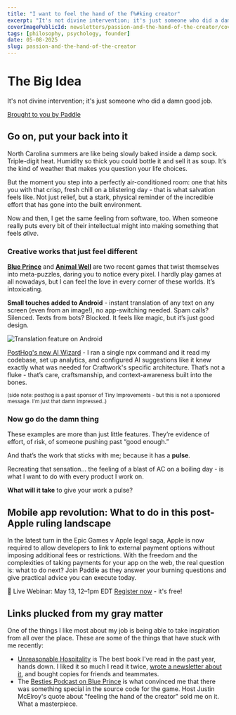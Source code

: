 ```yaml
---
title: "I want to feel the hand of the f%#king creator"
excerpt: "It's not divine intervention; it's just someone who did a damn good job."
coverImagePublicId: newsletters/passion-and-the-hand-of-the-creator/cover
tags: [philosophy, psychology, founder]
date: 05-08-2025
slug: passion-and-the-hand-of-the-creator
---
```


# The Big Idea

It's not divine intervention; it's just someone who did a damn good job.

<a href="https://www.paddle.com/events/webinars/web-revenue-labs-what-to-do-in-this-post-apple-ruling-landscape?utm_medium=website&utm_source=partner&utm_campaign=webinars_fy2025_q2_apples_app_store_ruling&utm_content=tiny-improvements" className="text-xs lg:text-xs xl:text-xs">
  Brought to you by Paddle
</a>

## Go on, put your back into it

North Carolina summers are like being slowly baked inside a damp sock. Triple-digit heat. Humidity so thick you could bottle it and sell it as soup. It’s the kind of weather that makes you question your life choices.

But the moment you step into a perfectly air-conditioned room: one that hits you with that crisp, fresh chill on a blistering day - that is what salvation feels like. Not just relief, but a stark, physical reminder of the incredible effort that has gone into the built environment.

Now and then, I get the same feeling from software, too. When someone really puts every bit of their intellectual might into making something that feels _alive_.


### Creative works that just feel different

**[Blue Prince](https://www.blueprincegame.com/)** and **[Animal Well](https://www.animalwell.net/)** are two recent games that twist themselves into meta-puzzles, daring you to notice every pixel. I hardly play games at all nowadays, but I can feel the love in every corner of these worlds. It’s intoxicating.

**Small touches added to Android** - instant translation of any text on any screen (even from an image!), no app-switching needed. Spam calls? Silenced. Texts from bots? Blocked. It feels like magic, but it’s just good design.

<Image
  publicId="newsletters/passion-and-the-hand-of-the-creator/google-translate"
  alt="Translation feature on Android"
  caption="Translation in-app is such a thoughtful feature."
/>

[PostHog's new AI Wizard](https://posthog.com/docs/getting-started/install?tab=wizard) - I ran a single npx command and it read my codebase, set up analytics, and configured AI suggestions like it knew exactly what was needed for Craftwork's specific architecture. That’s not a fluke - that’s care, craftsmanship, and context-awareness built into the bones.

<small clasName="text-xs italic text-gray-500">
(side note: posthog is a past sponsor of Tiny Improvements - but this is not a sponsored message. I'm just that damn impressed..)
</small>


### Now go do the damn thing

These examples are more than just little features. They’re evidence of effort, of risk, of someone pushing past “good enough.”

And that’s the work that sticks with me; because it has a **pulse**.

Recreating that sensation... the feeling of a blast of AC on a boiling day - is what I want to do with every product I work on.

**What will it take** to give your work a pulse?

## Mobile app revolution: What to do in this post-Apple ruling landscape

In the latest turn in the Epic Games v Apple legal saga, Apple is now required to allow developers to link to external payment options without imposing additional fees or restrictions. With the freedom and the complexities of taking payments for your app on the web, the real question is: what to do next? Join Paddle as they answer your burning questions and give practical advice you can execute today.

📆 Live Webinar: May 13, 12–1pm EDT
[Register now](https://www.paddle.com/events/webinars/web-revenue-labs-what-to-do-in-this-post-apple-ruling-landscape?utm_medium=website&utm_source=partner&utm_campaign=webinars_fy2025_q2_apples_app_store_ruling&utm_content=tiny-improvements) - it's free!

## Links plucked from my gray matter

One of the things I like most about my job is being able to take inspiration from all over the place. These are some of the things that have stuck with me recently:

- [Unreasonable Hospitality](https://amzn.to/4idMvHZ) is The best book I've read in the past year, hands down. I liked it so much I read it twice, [wrote a newsletter about it](https://mikebifulco.com/newsletter/unreasonable-hospitality-and-design), and bought copies for friends and teammates.
- The [Besties Podcast on Blue Prince](https://thebesties.substack.com/p/blue-prince-is-the-first-must-play) is what convinced me that there was something special in the source code for the game. Host Justin McElroy's quote about "feeling the hand of the creator" sold me on it. What a masterpiece.
